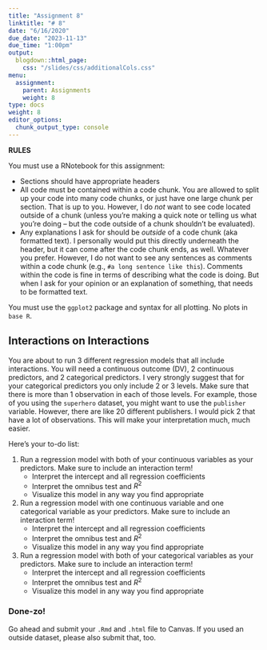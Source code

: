 ```yaml
---
title: "Assignment 8"
linktitle: "# 8"
date: "6/16/2020"
due_date: "2023-11-13"
due_time: "1:00pm"
output:
  blogdown::html_page:
    css: "/slides/css/additionalCols.css"
menu:
  assignment:
    parent: Assignments
    weight: 8
type: docs
weight: 8
editor_options: 
  chunk_output_type: console
---
```


:::note
**RULES**

You must use a RNotebook for this assignment:

- Sections should have appropriate headers
- All code must be contained within a code chunk. You are allowed to split up your code into many code chunks, or just have one large chunk per section. That is up to you. However, I do _not_ want to see code located outside of a chunk (unless you're making a quick note or telling us what you're doing -- but the code outside of a chunk shouldn't be evaluated). 
- Any explanations I ask for should be *outside* of a code chunk (aka formatted text). I personally would put this directly underneath the header, but it can come after the code chunk ends, as well. Whatever you prefer. However, I do not want to see any sentences as comments within a code chunk (e.g., `#a long sentence like this`). Comments within the code is fine in terms of describing what the code is doing. But when I ask for your opinion or an explanation of something, that needs to be formatted text. 

You must use the `ggplot2` package and syntax for all plotting. No plots in `base R`.
:::

## Interactions on Interactions

You are about to run 3 different regression models that all include interactions. You will need a continuous outcome (DV), 2 continuous predictors, and 2 categorical predictors. I very strongly suggest that for your categorical predictors you only include 2 or 3 levels. Make sure that there is more than 1 observation in each of those levels. For example, those of you using the `superhero` dataset, you might want to use the `publisher` variable. However, there are like 20 different publishers. I would pick 2 that have a lot of observations. This will make your interpretation much, much easier. 

:::list

Here's your to-do list:

1. Run a regression model with both of your continuous variables as your predictors. Make sure to include an interaction term!
    - Interpret the intercept and all regression coefficients
    - Interpret the omnibus test and $R^2$
    - Visualize this model in any way you find appropriate
    
2. Run a regression model with one continuous variable and one categorical variable as your predictors. Make sure to include an interaction term!
    - Interpret the intercept and all regression coefficients
    - Interpret the omnibus test and $R^2$
    - Visualize this model in any way you find appropriate
    
3. Run a regression model with both of your categorical variables as your predictors. Make sure to include an interaction term!
    - Interpret the intercept and all regression coefficients
    - Interpret the omnibus test and $R^2$
    - Visualize this model in any way you find appropriate

:::


### Done-zo!

Go ahead and submit your `.Rmd` and `.html` file to Canvas. If you used an outside dataset, please also submit that, too.
